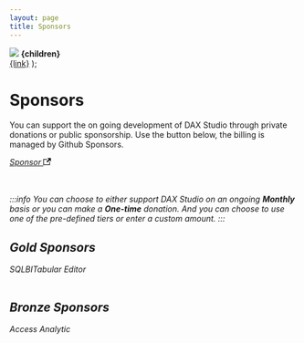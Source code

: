 ```yaml
---
layout: page
title: Sponsors
---
```


<tr>
    <td width="150px" style={{'content-alignment': 'center'}}>
        <a href={link} ><img src={image}/></a> 
    </td>
    <td width="85%">
        <strong>{children}</strong><br/> <a href={link} >{link}</a> 
    </td>
</tr>
);

# Sponsors

You can support the on going development of DAX Studio through private donations or public sponsorship. Use the button below, the billing is managed by Github Sponsors.

<div className="container">
  <div className="row">
        <div className="col" style={{"text-align":"center"}}>
            <a href="https://github.com/sponsors/DaxStudio?o=esc">
                <div className="button button--lg button--secondary"> 
                    <i className="fa fa-heart-circle-plus" style={{margin: "5px", color: "salmon"}}/>Sponsor
                    <svg width="13.5" height="13.5" aria-hidden="true" viewBox="0 0 24 24" class="iconExternalLink_node_modules-@docusaurus-theme-classic-lib-theme-Icon-ExternalLink-styles-module"><path fill="currentColor" d="M21 13v10h-21v-19h12v2h-10v15h17v-8h2zm3-12h-10.988l4.035 4-6.977 7.07 2.828 2.828 6.977-7.07 4.125 4.172v-11z"></path></svg>
                </div>
            </a>
        </div>
    </div>
</div>
<br/>
<br/>

:::info
You can choose to either support DAX Studio on an ongoing **Monthly** basis or you can make a **One-time** donation. And you can choose to use one of the pre-defined tiers or enter a custom amount.
:::

## Gold Sponsors

<table width="100%">
<SponsorRow image="https://avatars.githubusercontent.com/u/31683734?s=120&v=4" link="https://www.sqlbi.com">SQLBI</SponsorRow>
<SponsorRow image="https://avatars.githubusercontent.com/u/30911111?s=96&v=4" link="https://tabulareditor.com">Tabular Editor</SponsorRow>
</table>

## Bronze Sponsors

<table width="100%">
<SponsorRow image="https://avatars.githubusercontent.com/u/86407855?s=96&v=4" link="https://accessanalytic.com.au/">Access Analytic</SponsorRow>
</table>
